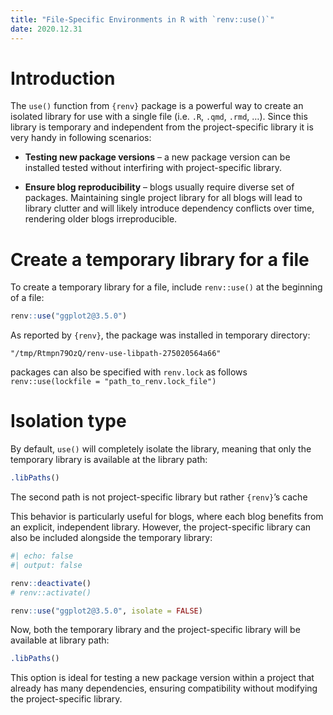 ```yaml
---
title: "File-Specific Environments in R with `renv::use()`"
date: 2020.12.31
---
```


# Introduction

The `use()` function from `{renv}` package is a powerful way to create an isolated library for use with a single file (i.e. `.R`, `.qmd`, `.rmd`, ...). Since this library is temporary and independent from the project-specific library it is very handy in following scenarios:

-   **Testing new package versions** – a new package version can be installed tested without interfiring with project-specific library.

-   **Ensure blog reproducibility** – blogs usually require diverse set of packages. Maintaining single project library for all blogs will lead to library clutter and will likely introduce dependency conflicts over time, rendering older blogs irreproducible.

# Create a temporary library for a file

To create a temporary library for a file, include `renv::use()` at the beginning of a file:

```r
renv::use("ggplot2@3.5.0")
```

As reported by `{renv}`, the package was installed in temporary directory:

```         
"/tmp/Rtmpn79OzQ/renv-use-libpath-275020564a66"
```

::: callout-note
packages can also be specified with `renv.lock` as follows `renv::use(lockfile = "path_to_renv.lock_file")`
:::

# Isolation type

By default, `use()` will completely isolate the library, meaning that only the temporary library is available at the library path:

```r
.libPaths()
```

::: callout-note
The second path is not project-specific library but rather `{renv}`'s cache
:::

This behavior is particularly useful for blogs, where each blog benefits from an explicit, independent library. However, the project-specific library can also be included alongside the temporary library:

```r
#| echo: false
#| output: false

renv::deactivate()
# renv::activate()
```

```r
renv::use("ggplot2@3.5.0", isolate = FALSE)
```

Now, both the temporary library and the project-specific library will be available at library path:

```r
.libPaths()
```

This option is ideal for testing a new package version within a project that already has many dependencies, ensuring compatibility without modifying the project-specific library.
